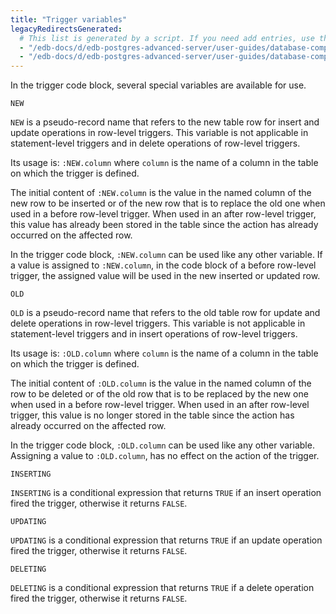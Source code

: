 ```yaml
---
title: "Trigger variables"
legacyRedirectsGenerated:
  # This list is generated by a script. If you need add entries, use the `legacyRedirects` key.
  - "/edb-docs/d/edb-postgres-advanced-server/user-guides/database-compatibility-for-oracle-developers-guide/9.6/Database_Compatibility_for_Oracle_Developers_Guide_v9.6.1.086.html"
  - "/edb-docs/d/edb-postgres-advanced-server/user-guides/database-compatibility-for-oracle-developers-guide/9.5/Database_Compatibility_for_Oracle_Developers_Guide.1.180.html"
---
```


<div id="trigger_variables" class="registered_link"></div>

In the trigger code block, several special variables are available for use.

`NEW`

 `NEW` is a pseudo-record name that refers to the new table row for insert and update operations in row-level triggers. This variable is not applicable in statement-level triggers and in delete operations of row-level triggers.

 Its usage is: `:NEW.column` where `column` is the name of a column in the table on which the trigger is defined.

 The initial content of `:NEW.column` is the value in the named column of the new row to be inserted or of the new row that is to replace the old one when used in a before row-level trigger. When used in an after row-level trigger, this value has already been stored in the table since the action has already occurred on the affected row.

 In the trigger code block, `:NEW.column` can be used like any other variable. If a value is assigned to `:NEW.column`, in the code block of a before row-level trigger, the assigned value will be used in the new inserted or updated row.

`OLD`

 `OLD` is a pseudo-record name that refers to the old table row for update and delete operations in row-level triggers. This variable is not applicable in statement-level triggers and in insert operations of row-level triggers.

 Its usage is: `:OLD.column` where `column` is the name of a column in the table on which the trigger is defined.

 The initial content of `:OLD.column` is the value in the named column of the row to be deleted or of the old row that is to be replaced by the new one when used in a before row-level trigger. When used in an after row-level trigger, this value is no longer stored in the table since the action has already occurred on the affected row.

 In the trigger code block, `:OLD.column` can be used like any other variable. Assigning a value to `:OLD.column`, has no effect on the action of the trigger.

`INSERTING`

 `INSERTING` is a conditional expression that returns `TRUE` if an insert operation fired the trigger, otherwise it returns `FALSE`.

`UPDATING`

 `UPDATING` is a conditional expression that returns `TRUE` if an update operation fired the trigger, otherwise it returns `FALSE`.

`DELETING`

 `DELETING` is a conditional expression that returns `TRUE` if a delete operation fired the trigger, otherwise it returns `FALSE`.
